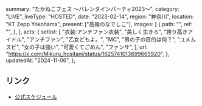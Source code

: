   summary: "たかねこフェス 〜バレンタインパーティ2023〜",
  category: "LIVE",
  liveType: "HOSTED",
  date: "2023-02-14",
  region: "神奈川",
  location: "KT Zepp Yokohama",
  present: ["高嶺のなでしこ"],
  images: [
    {
      path: "",
      ref: "",
    },
  ],
  acts: {
    setlist: [
      "衣装:アンチファン衣装",
      "美しく生きろ",
      "誇り高きアイドル",
      "アンチファン",
      "乙女どもよ。",
      "MC",
      "男の子の目的は何？",
      "ユメムスビ",
      "女の子は強い",
      "可愛くてごめん",
      "ファンサ",
    ],
    url: "https://x.com/Mikuru_hositani/status/1625741013699665920",
  },
  updatedAt: "2024-11-06",
};

## リンク

- [公式スケジュール](https://takanenonadeshiko.jp/?p=658)
